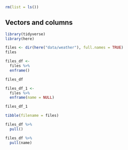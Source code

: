 ```r
rm(list = ls())
```


## Vectors and columns

<!-- Setup 02-dir.R -->
```r
library(tidyverse)
library(here)
```


<!-- Show all files -->
```r
files <- dir(here("data/weather"), full.names = TRUE)
files
```


<!-- see also fs::dir_ls() -->



<!-- Convert to tibble -->
```r
files_df <-
  files %>%
  enframe()

files_df
```


<!-- Remove the name column -->
```r
files_df_1 <-
  files %>%
  enframe(name = NULL)

files_df_1
```


<!-- Construct tibble from a vector -->
```r
tibble(filename = files)
```


<!-- Extract a column as a vector -->
```r
files_df %>%
  pull()
```


<!-- Extract a specific column as a vector -->
```r
files_df %>%
  pull(name)
```
